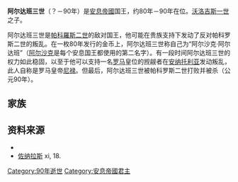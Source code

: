 '''阿尔达班三世'''（？－90年）是[[安息帝國|安息帝國]]国王，约80年－90年在位。[[沃洛吉斯一世|沃洛吉斯一世]]之子。

阿尔达班三世是[[帕科羅斯二世|帕科羅斯二世]]的敌对国王，他可能在贵族支持下发动了反对帕科罗斯二世的叛乱。在一枚80年发行的金币上，阿尔达班三世称自己为“阿尔沙克·阿尔达班”（[[阿尔沙克|阿尔沙克]]是每个安息国王都使用的第二名字）。有一段时间阿尔达班三世的权力如此稳固，以至于他可以支持一名[[罗马帝国|罗马]]皇位的觊觎者在[[安纳托利亚|安纳托利亚]]发动叛乱，此人自称是罗马皇帝[[尼禄|尼禄]]。但最后，阿尔达班三世被帕科罗斯二世打败并被杀（公元90年）。

==家族==
{{Descendants of Sinatruces}}

==资料来源==
* {{1911}}
* [[佐纳拉斯|佐纳拉斯]] xi, 18.
{{start box}}
{{s-before|[[帕科罗斯二世|帕科罗斯二世]]}}
{{s-title|[[伊朗君主列表|安息国王]]|80年－90年}}
{{s-after|[[帕科罗斯二世|帕科罗斯二世]]}}
{{end box}}
{{Parthian kings}}
[[Category:90年逝世|Category:90年逝世]]
[[Category:安息帝國君主|Category:安息帝國君主]]